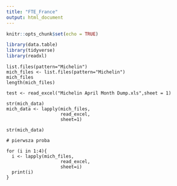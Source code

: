 ```yaml
---
title: "FTE_France"
output: html_document
---
```


```r
knitr::opts_chunk$set(echo = TRUE)
```

```r
library(data.table)
library(tidyverse)
library(readxl)
```


```r-Indie
list.files(pattern="Michelin")
mich_files <- list.files(pattern="Michelin")
mich_files
length(mich_files)

test <- read_excel("Michelin April Month Dump.xls",sheet = 1)

str(mich_data)
mich_data <- lapply(mich_files,
                    read_excel,
                    sheet=1)

str(mich_data)

# pierwsza proba

for (i in 1:4){
  i <- lapply(mich_files,
                    read_excel,
                    sheet=i)
  print(i)
}







```

